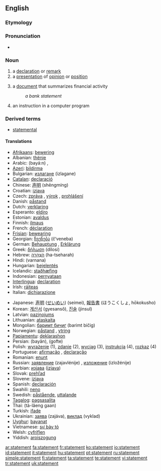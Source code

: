 {{wikipedia|dab=statement}}
==English==

===Etymology===
{{suffix|state|ment}}

===Pronunciation===
* {{audio|en-us-statement.ogg|Audio (US)}}

===Noun===
{{en-noun}}

# a [[declaration]] or [[remark]]
# a [[presentation]] of [[opinion]] or [[position]]
# {{finance}} a [[document]] that summarizes financial activity
#: ''a bank statement''
# {{computing}} an instruction in a computer program

===Derived terms===
* [[statemental]]

====Translations====
{{rfc-level|Translations at L4+ not in L3 POS section (AutoFormat would have corrected level of Derived terms)}}
{{trans-top|declaration or remark}}
* [[Afrikaans]]: [[bewering]]
* Albanian: [[thënie]]
* Arabic: {{ARchar|[[بيان]]}} (bayá:n) {{m}}, {{ARchar|[[تصريح]]}} {{unicode|(taʂrí:ħ)}} {{m}}
* [[Azeri]]: [[bildirmə]]
* Bulgarian: [[излагане]] (izlagane) {{n}}
* [[Catalan]]: [[declaració]] {{f}}
* Chinese: [[声明]] (shēngmíng)
* Croatian: [[izjava]] {{f}}
* Czech: [[zpráva]] {{f}}, [[výrok]] {{m}}, [[prohlášení]] {{n}}
* Danish: [[påstand]]
* Dutch: [[verklaring]]
* Esperanto: [[eldiro]]
* Estonian: [[avaldus]]
* Finnish: [[ilmaus]]
* French: [[déclaration]] {{f}}
* [[Frisian]]: [[bewearing]]
* Georgian: [[ჩვენება]] (č‘veneba)
* German: [[Behauptung]] {{f}}, [[Erklärung]] {{f}}
* Greek: [[δήλωση]] (dílosi) {{f}}
* Hebrew: [[הצהרה|הַצְהָרָה]] (ha-tseharah) {{f}}
* Hindi: (varnana)
* Hungarian: [[bejelentés]]
* Icelandic: [[staðhæfing]]
* Indonesian: [[pernyataan]]
* [[Interlingua]]: [[declaration]]
* Irish: [[ráiteas]]
* Italian: [[dichiarazione]]
{{trans-mid}}
* Japanese: [[声明]] ([[せいめい]]) (seimei), [[報告書]] (ほうこくしょ, hōkokusho)
* Korean: [[계산서]] (gyesansŏ), [[진술]] (jinsul)
* Latvian: [[paziņojums]]
* Lithuanian: [[ataskaita]]
* Mongolian: [[баримт бичиг]] (barimt bičig)
* Norwegian: [[påstand]] {{m}}, [[ytring]] {{c}}
* [[Papiamentu]]: [[deklarashon]]
* Persian: {{FAchar|[[بیان]]}} (bayân), {{FAchar|[[گفته]]}} (gofte)
* Polish: [[wyrażenie]] {{n}} (1), [[zdanie]] {{n}} (2), [[wyciąg]] {{m}} (3), [[instrukcja]] {{f}} (4), [[rozkaz]] {{m}} (4)
* Portuguese: [[afirmação]] {{f}}, [[declaração]] {{f}}
* Romanian: [[enunţ]]
* Russian: [[заявление]] (zajavlénije) {{n}}, [[изложение]] (izložénije) {{n}}
* Serbian: [[изјава]] ([[izjava]])
* Slovak: [[prehľad]]
* Slovene: [[izjava]]
* Spanish: [[declaración]] {{f}}
* Swahili: [[neno]]
* Swedish: [[påstående]], [[uttalande]]
* [[Tagalog]]: [[pagsasalita]]
* Thai: {{THchar|[[แถลงการณ์]]}} (tà-lăeng gaan)
* Turkish: [[ifade]]
* Ukrainian: [[заява]] (zajáva), [[виклад]] (vyklad)
* [[Uyghur]]: [[bayanat]]
* Vietnamese: [[sự bày tỏ]]
* Welsh: [[cyfriflen]]
* Yiddish: [[aroiszogung]]
{{trans-bottom}}

[[ar:statement]]
[[fa:statement]]
[[fr:statement]]
[[ko:statement]]
[[io:statement]]
[[id:statement]]
[[it:statement]]
[[hu:statement]]
[[pt:statement]]
[[ru:statement]]
[[simple:statement]]
[[fi:statement]]
[[ta:statement]]
[[te:statement]]
[[vi:statement]]
[[tr:statement]]
[[uk:statement]]